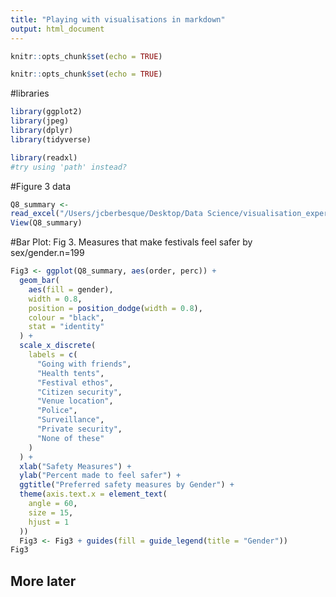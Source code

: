 ```yaml
---
title: "Playing with visualisations in markdown"
output: html_document
---
```


```r
knitr::opts_chunk$set(echo = TRUE)
```

```r
knitr::opts_chunk$set(echo = TRUE)
```


#libraries
```r
library(ggplot2)
library(jpeg)
library(dplyr)
library(tidyverse)

library(readxl)
#try using 'path' instead?


```
#Figure 3 data
```r

Q8_summary <-
read_excel("/Users/jcberbesque/Desktop/Data Science/visualisation_experiments/visualisation_experiments/Q8_summary.xlsx")
View(Q8_summary) 
```
#Bar Plot: Fig 3. Measures that make festivals feel safer by sex/gender.n=199
```r
Fig3 <- ggplot(Q8_summary, aes(order, perc)) +
  geom_bar(
    aes(fill = gender),
    width = 0.8,
    position = position_dodge(width = 0.8),
    colour = "black",
    stat = "identity"
  ) +
  scale_x_discrete(
    labels = c(
      "Going with friends",
      "Health tents",
      "Festival ethos",
      "Citizen security",
      "Venue location",
      "Police",
      "Surveillance",
      "Private security",
      "None of these"
    )
  ) +
  xlab("Safety Measures") +
  ylab("Percent made to feel safer") +
  ggtitle("Preferred safety measures by Gender") +
  theme(axis.text.x = element_text(
    angle = 60,
    size = 15,
    hjust = 1
  ))
  Fig3 <- Fig3 + guides(fill = guide_legend(title = "Gender"))
Fig3
```

## More later




